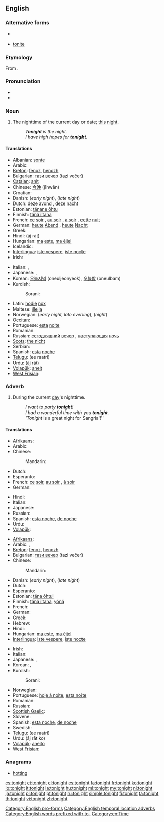 ==English==

===Alternative forms===
* {{l|en|to-night}} {{qualifier|obsolete}}
* [[tonite]] {{qualifier|American|informal}}

===Etymology===
From {{etyl|ang}} {{term|toniht|tōniht|lang=ang}}.

===Pronunciation===
* {{audio|en-us-tonight.ogg|Audio (US)}}
* {{rhymes|aɪt}}

===Noun===
{{en-noun}}

# The nighttime of the current day or date; [[this]] [[night]].
#: '''''Tonight''' is the night.''
#: ''I have high hopes for '''tonight'''.''

====Translations====
{{trans-top|nighttime today}}
* Albanian: [[sonte]]
* Arabic: {{Arab|[[الليلة]]}} {{unicode|(al-layla)}}
* [[Breton]]: [[fenoz]], [[henozh]]
* Bulgarian: [[тази вечер]] (tazi večer)
* [[Catalan]]: [[anit]]
* Chinese: [[今晚]] (jīnwǎn)
* Croatian: {{t-|hr|noćas}}
* Danish: {{t|da|i aften}} (''early night''), {{t|da|i nat}} (''late night'')
* Dutch: [[deze]] [[avond]] {{m}}, [[deze]] [[nacht]] {{m}}
* Estonian: [[tänane õhtu]]
* Finnish: [[tänä iltana]]
* French: [[ce]] [[soir]] {{m}}, [[au soir]] {{qualifier|Belgium}}, [[à soir]] {{qualifier|Quebec}}, [[cette]] [[nuit]] {{f}}
* German: [[heute]] [[Abend]] {{m}}, [[heute]] [[Nacht]] {{f}}
* Greek: {{t+|el|απόψε|tr=apópse}}
* Hindi: {{t-|hi|आज रात|f|xs=Hindi}} (āj rāt)
* Hungarian: [[ma]] [[este]], [[ma éjjel]]
* Icelandic: {{t|is|í kvöld}}
* [[Interlingua]]: [[iste vespere]], [[iste nocte]]
* Irish: {{t-|ga|anocht|xs=Irish}}
{{trans-mid}}
* Italian: {{t+|it|stasera}}, {{t-|it|stanotte}}
* Japanese: {{t-|ja|今夜|tr=こんや, kon'ya}},  {{t|ja|今晩|tr=こんばん, komban}}
* Korean: [[오늘저녁]] (oneuljeonyeok), [[오늘밤]] (oneulbam)
* Kurdish:
*: Sorani: {{t|ku|ئه‌م شه‌و|tr=am shaw|sc=ku-Arab}}
* Latin: [[hodie]] [[nox]]
* Maltese: [[illejla]]
* Norwegian: {{t|no|i}} {{t|no|kveld}} (''early night, late evening''), {{t|no|i}} {{t|no|natt}} (''night'')
* [[Occitan]]: {{t|oc|anuèit}} {{t|oc|anuèch}}
* Portuguese: [[esta]] [[noite]]
* Romanian: {{t|ro|astă noapte|f}}
* Russian: [[сегодняшний]] [[вечер]] {{m}}, [[наступающий|наступающая]] [[ночь]] {{f}}
* [[Scots]]: [[nicht#Scots|the nicht]]
* Serbian: {{t-|sr|noćas}}
* Spanish: [[esta]] [[noche]]
* [[Telugu]]: {{t|te|ఈ రాత్రి}} (ee raatri)
* Urdu: {{t-|ur|آج رات|f|xs=Urdu}} (āj rāt)
* [[Volapük]]: [[aneit]]
* [[West Frisian]]: {{t-|fy|jûn|xs=West Frisian}}
{{trans-bottom}}

===Adverb===
{{en-adv|-}}

# During the current [[day]]'s nighttime.
#: ''I want to party '''tonight'''!''
#: ''I had a wonderful time with you '''tonight'''.''
#: '''Tonight'' is a great night for Sangria'!''

====Translations====
{{trans-top|during today's evening}}
* [[Afrikaans]]: {{t|af|vanaand}}
* Arabic: {{t|ar|هذا المساء|tr=haadhaa 'l-samaa'|sc=Arab}}
* Chinese:
*: Mandarin: {{t|zh|今晚|tr=jīnwǎn|sc=Hani}}
* Dutch: {{t+|nl|vanavond}}
* Esperanto: {{t|eo|ĉi-vespere}}
* French: [[ce]] [[soir]], [[au soir]] {{qualifier|Belgium}}, [[à soir]] {{qualifier|Quebec}}
* German: {{t|de|heute Abend}}
{{trans-mid}}
* Hindi: {{t|hi|आज शाम|tr=āj śām|sc=Deva}}
* Italian: {{t+|it|stasera}}
* Japanese: {{t|ja|今晩|tr=こんばん, komban|sc=Jpan}}
* Russian: {{t|ru|сегодня вечером|tr=sevódnja véčerom|sc=Cyrl}}
* Spanish: [[esta noche]], [[de noche]]
* Urdu: {{t|ur|آج شام|tr=āj śām|sc=ur-Arab}}
* [[Volapük]]: {{t|vo|asoaro}}
{{trans-bottom}}

{{trans-top|during today's nighttime}}
* [[Afrikaans]]: {{t|af|vannag}}
* Arabic: {{t|ar|الليلة|tr=al-láyla|sc=Arab}}, {{t|ar|هذه الليلة|tr=haadhihi 'l-láyla|sc=Arab}}
* [[Breton]]: [[fenoz]], [[henozh]]
* Bulgarian: [[тази вечер]] (tazi večer)
* Chinese:
*: Mandarin: {{t|zh|今晚|tr=jīnwǎn|sc=Hani}}
* Danish: {{t|da|i aften}} (''early night''), {{t|da|i nat}} (''late night'')
* Dutch: {{t+|nl|vannacht}}
* Esperanto: {{t|eo|ĉi-nokte}}
* Estonian: [[täna õhtul]]
* Finnish: [[tänä iltana]], [[yönä]]
* French: {{t|fr|cette nuit}}
* German: {{t|de|heute Nacht}}
* Greek: {{t+|el|απόψε|tr=apópse}}
* Hebrew: {{t|he|הלילה|tr=ha-layla|sc=Hebr}}
* Hindi: {{t-|hi|आज रात को|tr=āj rāt ko|sc=Deva}}
* Hungarian: [[ma este]], [[ma éjjel]]
* [[Interlingua]]: [[iste vespere]], [[iste nocte]]
{{trans-mid}}
* Irish: {{t-|ga|anocht|xs=Irish}}
* Italian: {{t-|it|stanotte}}
* Japanese: {{t-|ja|今夜|tr=こんや, kon'ya}},  {{t|ja|今晩|tr=こんばん, komban}}
* Korean: {{t|ko|오늘저녁|tr=oneuljeonyeok|sc=Kore}}, {{t|ko|오늘밤|tr=oneulbam|sc=Kore}}
* Kurdish:
*: Sorani: {{t|ku|ئه‌م شه‌و|tr=am shaw|sc=ku-Arab}}
* Norwegian: {{t|no|i kveld}}
* Portuguese: [[hoje à noite]], [[esta noite]]
* Romanian: {{t-|ro|deseară}}
* Russian: {{t|ru|сегодня ночью|tr=sevódnja nóč'ju|sc=Cyrl}}
* [[Scottish Gaelic]]: {{t-|gd|a-nochd|xs=Scottish Gaelic}}
* Slovene: {{t+|sl|nocoj}}
* Spanish: [[esta noche]], [[de noche]]
* Swedish: {{t-|sv|i kväll}}
* [[Telugu]]: {{t|te|ఈ రాత్రి}} (ee raatri)
* Urdu: {{t-|ur|آج رات کو|xs=Urdu}} (āj rāt ko)
* [[Volapük]]: [[aneito]]
* [[West Frisian]]: {{t|fy|jûn |xs=West Frisian}}
{{trans-bottom}}

===Anagrams===
* [[hotting#English|hotting]]

[[Category:English pro-forms]]
[[Category:English temporal location adverbs]]
[[Category:English words prefixed with to-]]
[[Category:en:Time]]

[[cs:tonight]]
[[et:tonight]]
[[el:tonight]]
[[es:tonight]]
[[fa:tonight]]
[[fr:tonight]]
[[ko:tonight]]
[[io:tonight]]
[[it:tonight]]
[[la:tonight]]
[[hu:tonight]]
[[ml:tonight]]
[[my:tonight]]
[[nl:tonight]]
[[ja:tonight]]
[[pl:tonight]]
[[pt:tonight]]
[[ru:tonight]]
[[simple:tonight]]
[[fi:tonight]]
[[ta:tonight]]
[[th:tonight]]
[[vi:tonight]]
[[zh:tonight]]